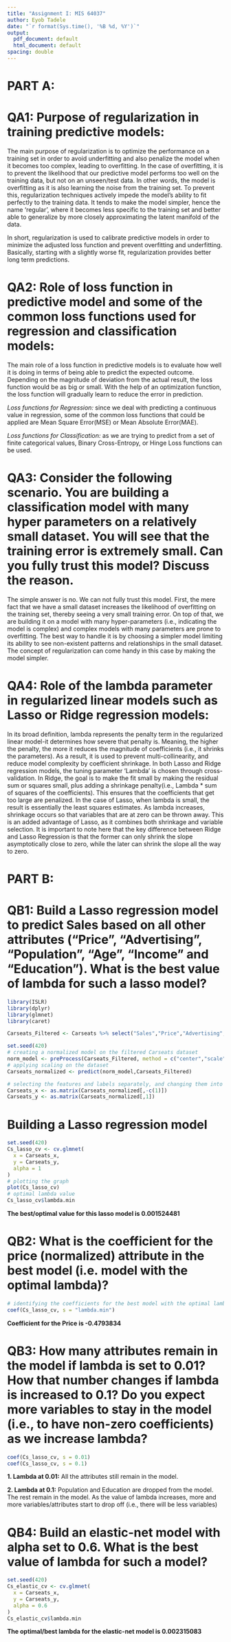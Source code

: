 ```yaml
---
title: "Assignment I: MIS 64037"
author: Eyob Tadele
date: "`r format(Sys.time(), '%B %d, %Y')`"
output:
  pdf_document: default
  html_document: default
spacing: double
---
```


# PART A:
# QA1: Purpose of regularization in training predictive models: 

The main purpose of regularization is to optimize the performance on a training set in order to avoid underfitting and also penalize the model when it becomes too complex, leading to overfitting. In the case of overfitting, it is to prevent the likelihood that our predictive model performs too well on the training data, but not on an unseen/test data. In other words, the model is overfitting as it is also learning the noise from the training set. To prevent this, regularization techniques actively impede the model's ability to fit perfectly to the training data. It tends to make the model simpler, hence the name 'regular', where it becomes less specific to the training set and better able to generalize by more closely approximating the latent manifold of the data.\  

In short, regularization is used to calibrate predictive models in order to minimize the adjusted loss function and prevent overfitting and underfitting. Basically, starting with a slightly worse fit, regularization provides better long term predictions.

# QA2: Role of loss function in predictive model and some of the common loss functions used for regression and classification models: 

The main role of a loss function in predictive models is to evaluate how well it is doing in terms of being able to predict the expected outcome. Depending on the magnitude of deviation from the actual result, the loss function would be as big or small. With the help of an optimization function, the loss function will gradually learn to reduce the error in prediction.

*Loss functions for Regression:* since we deal with predicting a continuous value in regression, some of the common loss functions that could be applied are Mean Square Error(MSE) or Mean Absolute Error(MAE). 

*Loss functions for Classification:* as we are trying to predict from a set of finite categorical values, Binary Cross-Entropy, or Hinge Loss functions can be used.


# QA3: Consider the following scenario. You are building a classification model with many hyper parameters on a relatively small dataset. You will see that the training error is extremely small. Can you fully trust this model? Discuss the reason.

The simple answer is no. We can not fully trust this model. First, the mere fact that we have a small dataset increases the likelihood of overfitting on the training set, thereby seeing a very small training error. On top of that, we are building it on a model with many hyper-parameters (i.e., indicating the model is complex) and complex models with many parameters are prone to overfitting. The best way to handle it is by choosing a simpler model limiting its ability to see non-existent patterns and relationships in the small dataset. The concept of regularization can come handy in this case by making the model simpler. 

# QA4: Role of the lambda parameter in regularized linear models such as Lasso or Ridge regression models:

In its broad definition, lambda represents the penalty term in the regularized linear model-it determines how severe that penalty is. Meaning, the higher the penalty, the more it reduces the magnitude of coefficients (i.e., it shrinks the parameters). As a result, it is used to prevent multi-collinearity, and reduce model complexity by coefficient shrinkage. In both Lasso and Ridge regression models, the tuning parameter 'Lambda' is chosen through cross-validation. 
In Ridge, the goal is to make the fit small by making the residual sum or squares small, plus adding a shrinkage penalty(i.e., Lambda * sum of squares of the coefficients). This ensures that the coefficients that get too large are penalized. In the case of Lasso, when lambda is small, the result is essentially the least squares estimates. As lambda increases, shrinkage occurs so that variables that are at zero can be thrown away. This is an added advantage of Lasso, as it combines both shrinkage and variable selection.
It is important to note here that the key difference between Ridge and Lasso Regression is that the former can only shrink the slope asymptotically close to zero, while the later can shrink the slope all the way to zero. 

# PART B: 

# QB1: Build a Lasso regression model to predict Sales based on all other attributes ("Price", "Advertising", "Population", "Age", "Income" and "Education").  What is the best value of lambda for such a lasso model?
```r
library(ISLR)
library(dplyr)
library(glmnet)
library(caret)

Carseats_Filtered <- Carseats %>% select("Sales","Price","Advertising","Population","Age","Income","Education")

set.seed(420)
# creating a normalized model on the filtered Carseats dataset
norm_model <- preProcess(Carseats_Filtered, method = c("center","scale"))
# applying scaling on the dataset
Carseats_normalized <- predict(norm_model,Carseats_Filtered)

# selecting the features and labels separately, and changing them into a matrix format
Carseats_x <- as.matrix(Carseats_normalized[,-c(1)])
Carseats_y <- as.matrix(Carseats_normalized[,1])
```

# Building a Lasso regression model
```r
set.seed(420)
Cs_lasso_cv <- cv.glmnet(
  x = Carseats_x, 
  y = Carseats_y,
  alpha = 1
)
# plotting the graph
plot(Cs_lasso_cv)
# optimal lambda value
Cs_lasso_cv$lambda.min
```
**The best/optimal value for this lasso model is 0.001524481**

# QB2: What is the coefficient for the price (normalized) attribute in the best model (i.e. model with the optimal lambda)?
```r
# identifying the coefficients for the best model with the optimal lambda value
coef(Cs_lasso_cv, s = "lambda.min")
```
**Coefficient for the Price is -0.4793834**

# QB3: How many attributes remain in the model if lambda is set to 0.01? How that number changes if lambda is increased to 0.1? Do you expect more variables to stay in the model (i.e., to have non-zero coefficients) as we increase lambda? 
```r
coef(Cs_lasso_cv, s = 0.01)
coef(Cs_lasso_cv, s = 0.1)
```
**1. Lambda at 0.01:** All the attributes still remain in the model. \  

**2. Lambda at 0.1:** Population and Education are dropped from the model. The rest remain in the model.
As the value of lambda increases, more and more variables/attributes start to drop off (i.e., there will be less variables)

# QB4: Build an elastic-net model with alpha set to 0.6. What is the best value of lambda for such a model?

```r
set.seed(420)
Cs_elastic_cv <- cv.glmnet(
  x = Carseats_x, 
  y = Carseats_y,
  alpha = 0.6
)
Cs_elastic_cv$lambda.min
```
**The optimal/best lambda for the elastic-net model is 0.002315083**